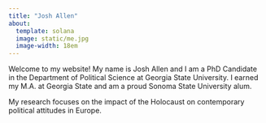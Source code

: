 ```yaml
---
title: "Josh Allen"
about:
  template: solana
  image: static/me.jpg
  image-width: 18em
---
```


Welcome to my website! My name is Josh Allen and I am a PhD Candidate in the Department of Political Science at Georgia State University. I earned my M.A. at Georgia State and am a proud Sonoma State University alum.

My research focuses on the impact of the Holocaust on contemporary political attitudes in Europe.